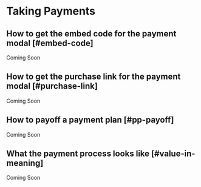# Taking Payments

## How to get the embed code for the payment modal [#embed-code]

Coming Soon

## How to get the purchase link for the payment modal [#purchase-link]

Coming Soon

## How to payoff a payment plan [#pp-payoff]

Coming Soon

## What the payment process looks like [#value-in-meaning]

Coming Soon

